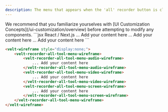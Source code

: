 ```yaml
---
description: The menu that appears when the 'all' recorder button is clicked.
---
```


<Note>
We recommend that you familiarize yourselves with [UI Customization Concepts](/ui-customization/overview) before attempting to modify any components.
</Note>


<RequestExample>
```jsx React / Next.js
<VeltWireframe>
    <VeltRecorderAllToolMenuWireframe>
        <VeltRecorderAllToolMenuWireframe.Audio>
            ... Add your content here
        </VeltRecorderAllToolMenuWireframe.Audio>
        <VeltRecorderAllToolMenuWireframe.Video>
            ... Add your content here
        </VeltRecorderAllToolMenuWireframe.Video>
        <VeltRecorderAllToolMenuWireframe.Screen>
            ... Add your content here
        </VeltRecorderAllToolMenuWireframe.Screen>
    </VeltRecorderAllToolMenuWireframe>
</VeltWireframe>
```


```HTML HTML
<velt-wireframe style="display:none;">
    <velt-recorder-all-tool-menu-wireframe>
        <velt-recorder-all-tool-menu-audio-wireframe>
            ... Add your content here
        </velt-recorder-all-tool-menu-audio-wireframe>
        <velt-recorder-all-tool-menu-video-wireframe>
            ... Add your content here
        </velt-recorder-all-tool-menu-video-wireframe>
        <velt-recorder-all-tool-menu-screen-wireframe>
            ... Add your content here
        </velt-recorder-all-tool-menu-screen-wireframe>
    </velt-recorder-all-tool-menu-wireframe>
</velt-wireframe>
```
</RequestExample>

